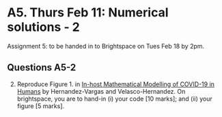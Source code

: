 # A5. Thurs Feb 11: Numerical solutions - 2

Assignment 5: to be handed in to Brightspace on Tues Feb 18 by 2pm.

## Questions A5-2 

2. Reproduce Figure 1. in [In-host Mathematical Modelling of COVID-19 in Humans](https://www-ncbi-nlm-nih-gov.qe2a-proxy.mun.ca/pmc/articles/PMC7526677/) by Hernandez-Vargas and Velasco-Hernandez. On brightspace, you are to hand-in (i) your code [10 marks]; and (ii) your figure [5 marks].

